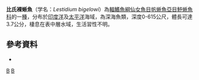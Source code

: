 {{Speciesbox 
| taxon = Lestidium bigelowi 
| status = NE
| status_system = IUCN3.1
| authority =  [[Graae|Graae]], 1967
| synonyms = 
|}}

'''比氏裸蜥魚'''（学名：''Lestidium bigelowi''）為[[輻鰭魚綱|輻鰭魚綱]][[仙女魚目|仙女魚目]][[帆蜥魚亞目|帆蜥魚亞目]][[魣蜥魚科|魣蜥魚科]]的一[[種|種]]，分布於[[印度洋|印度洋]]及[[太平洋|太平洋]]海域，為深海魚類，深度0-615公尺，體長可達3.7公分，棲息在表中層水域，生活習性不明。

==參考資料==
*{{FishBase_species|genus=Lestidium|species=bigelowi|year=2016|month=7}}

{{Taxonbar|from=Q3081045}}

[[Category:裸蜥魚屬|B]]
[[Category:1967年描述的鱼类|B]]